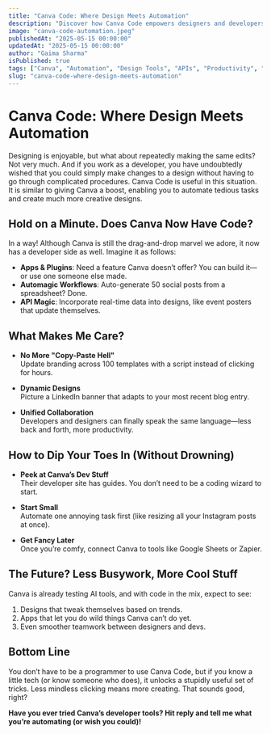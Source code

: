 ```yaml
---
title: "Canva Code: Where Design Meets Automation"
description: "Discover how Canva Code empowers designers and developers to automate tasks, streamline workflows, and unlock new levels of creativity using automation and APIs."
image: "canva-code-automation.jpeg"
publishedAt: "2025-05-15 00:00:00"
updatedAt: "2025-05-15 00:00:00"
author: "Gaima Sharma"
isPublished: true
tags: ["Canva", "Automation", "Design Tools", "APIs", "Productivity", "No-Code", "Creative Workflows"]
slug: "canva-code-where-design-meets-automation"
---
```


# Canva Code: Where Design Meets Automation

Designing is enjoyable, but what about repeatedly making the same edits? Not very much. And if you work as a developer, you have undoubtedly wished that you could simply make changes to a design without having to go through complicated procedures. Canva Code is useful in this situation. It is similar to giving Canva a boost, enabling you to automate tedious tasks and create much more creative designs.

## Hold on a Minute. Does Canva Now Have Code?

In a way! Although Canva is still the drag-and-drop marvel we adore, it now has a developer side as well. Imagine it as follows:

- **Apps & Plugins**: Need a feature Canva doesn’t offer? You can build it—or use one someone else made.
- **Automagic Workflows**: Auto-generate 50 social posts from a spreadsheet? Done.
- **API Magic**: Incorporate real-time data into designs, like event posters that update themselves.

## What Makes Me Care?

- **No More "Copy-Paste Hell"**  
  Update branding across 100 templates with a script instead of clicking for hours.

- **Dynamic Designs**  
  Picture a LinkedIn banner that adapts to your most recent blog entry.

- **Unified Collaboration**  
  Developers and designers can finally speak the same language—less back and forth, more productivity.

## How to Dip Your Toes In (Without Drowning)

- **Peek at Canva’s Dev Stuff**  
  Their developer site has guides. You don’t need to be a coding wizard to start.

- **Start Small**  
  Automate one annoying task first (like resizing all your Instagram posts at once).

- **Get Fancy Later**  
  Once you’re comfy, connect Canva to tools like Google Sheets or Zapier.

## The Future? Less Busywork, More Cool Stuff

Canva is already testing AI tools, and with code in the mix, expect to see:

1. Designs that tweak themselves based on trends.
2. Apps that let you do wild things Canva can’t do yet.
3. Even smoother teamwork between designers and devs.

## Bottom Line

You don’t have to be a programmer to use Canva Code, but if you know a little tech (or know someone who does), it unlocks a stupidly useful set of tricks. Less mindless clicking means more creating. That sounds good, right?

**Have you ever tried Canva’s developer tools? Hit reply and tell me what you’re automating (or wish you could)!**
